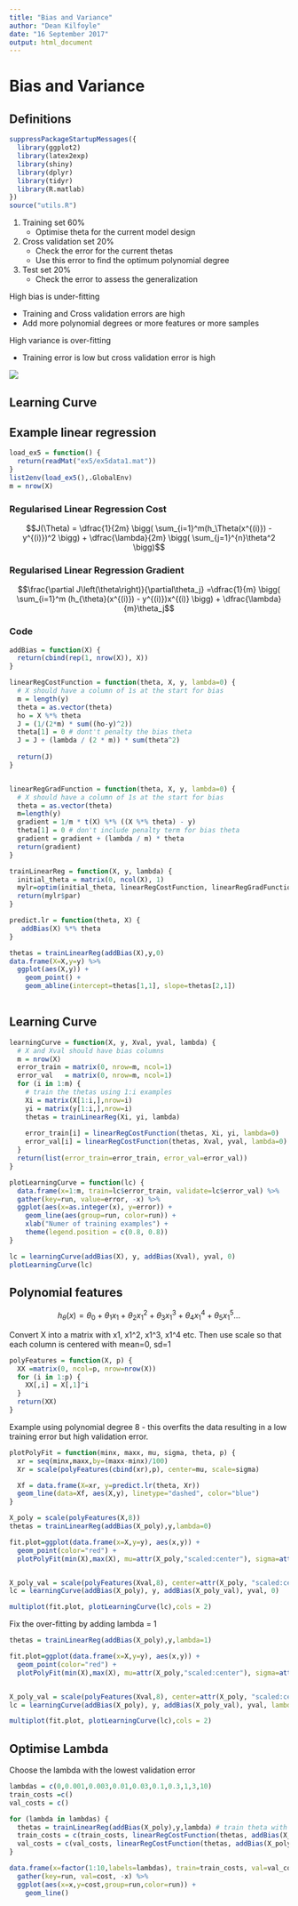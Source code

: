 ```yaml
---
title: "Bias and Variance"
author: "Dean Kilfoyle"
date: "16 September 2017"
output: html_document
---
```


# Bias and Variance

## Definitions

```r
suppressPackageStartupMessages({
  library(ggplot2)
  library(latex2exp)
  library(shiny)
  library(dplyr)
  library(tidyr)
  library(R.matlab)
})
source("utils.R")
```

1. Training set 60%
     * Optimise theta for the current model design
2. Cross validation set 20%
     * Check the error for the current thetas
     * Use this error to find the optimum polynomial degree
3. Test set 20%
     * Check the error to assess the generalization

High bias is under-fitting

* Training and Cross validation errors are high
* Add more polynomial degrees or more features or more samples

High variance is over-fitting

* Training error is low but cross validation error is high

![](biasVariance.png)

## Learning Curve

## Example linear regression

```r
load_ex5 = function() {
  return(readMat("ex5/ex5data1.mat"))
}
list2env(load_ex5(),.GlobalEnv)
m = nrow(X)
```

### Regularised Linear Regression Cost

$$J(\Theta) = \dfrac{1}{2m} \bigg( \sum_{i=1}^m(h_\Theta(x^{(i)}) - y^{(i)})^2 \bigg) + \dfrac{\lambda}{2m} \bigg( \sum_{j=1}^{n}\theta^2 \bigg)$$

### Regularised Linear Regression Gradient

$$\frac{\partial J\left(\theta\right)}{\partial\theta_j} =\dfrac{1}{m} \bigg( \sum_{i=1}^m (h_{\theta}(x^{(i)}) - y^{(i)})x^{(i)} \bigg) + \dfrac{\lambda}{m}\theta_j$$

### Code

```r
addBias = function(X) {
  return(cbind(rep(1, nrow(X)), X))
}

linearRegCostFunction = function(theta, X, y, lambda=0) {
  # X should have a column of 1s at the start for bias
  m = length(y)
  theta = as.vector(theta)
  ho = X %*% theta
  J = (1/(2*m) * sum((ho-y)^2))
  theta[1] = 0 # dont't penalty the bias theta
  J = J + (lambda / (2 * m)) * sum(theta^2)
  
  return(J)
}


linearRegGradFunction = function(theta, X, y, lambda=0) {
  # X should have a column of 1s at the start for bias
  theta = as.vector(theta)
  m=length(y)
  gradient = 1/m * t(X) %*% ((X %*% theta) - y)
  theta[1] = 0 # don't include penalty term for bias theta
  gradient = gradient + (lambda / m) * theta
  return(gradient)
}

trainLinearReg = function(X, y, lambda) {
  initial_theta = matrix(0, ncol(X), 1) 
  mylr=optim(initial_theta, linearRegCostFunction, linearRegGradFunction, X, y, lambda, method="BFGS")
  return(mylr$par)
}

predict.lr = function(theta, X) {
   addBias(X) %*% theta
}
```

```r
thetas = trainLinearReg(addBias(X),y,0)
data.frame(X=X,y=y) %>%
  ggplot(aes(X,y)) + 
    geom_point() +
    geom_abline(intercept=thetas[1,1], slope=thetas[2,1])
  
```

## Learning Curve

```r
learningCurve = function(X, y, Xval, yval, lambda) {
  # X and Xval should have bias columns
  m = nrow(X)
  error_train = matrix(0, nrow=m, ncol=1)
  error_val   = matrix(0, nrow=m, ncol=1)
  for (i in 1:m) {
    # train the thetas using 1:i examples
    Xi = matrix(X[1:i,],nrow=i)
    yi = matrix(y[1:i,],nrow=i)
    thetas = trainLinearReg(Xi, yi, lambda)
    
    error_train[i] = linearRegCostFunction(thetas, Xi, yi, lambda=0)
    error_val[i] = linearRegCostFunction(thetas, Xval, yval, lambda=0)
  }
  return(list(error_train=error_train, error_val=error_val))
}

plotLearningCurve = function(lc) {
  data.frame(x=1:m, train=lc$error_train, validate=lc$error_val) %>%
  gather(key=run, value=error, -x) %>% 
  ggplot(aes(x=as.integer(x), y=error)) +
    geom_line(aes(group=run, color=run)) +
    xlab("Numer of training examples") +
    theme(legend.position = c(0.8, 0.8))
}

lc = learningCurve(addBias(X), y, addBias(Xval), yval, 0)
plotLearningCurve(lc)
```

## Polynomial features

$$h_{\theta}(x) = \theta_0 + \theta_1 x_1 + \theta_2 x_1^2 + \theta_3 x_1^3 + \theta_4 x_1^4 + \theta_5 x_1^5 ...$$

Convert X into a matrix with x1, x1^2, x1^3, x1^4 etc. Then use scale so that each column is centered with mean=0, sd=1

```r
polyFeatures = function(X, p) {
  XX =matrix(0, ncol=p, nrow=nrow(X))
  for (i in 1:p) {
    XX[,i] = X[,1]^i
  }
  return(XX)
}
```

Example using polynomial degree 8 - this overfits the data resulting in a low training error but high validation error.

```r
plotPolyFit = function(minx, maxx, mu, sigma, theta, p) {
  xr = seq(minx,maxx,by=(maxx-minx)/100)
  Xr = scale(polyFeatures(cbind(xr),p), center=mu, scale=sigma)

  Xf = data.frame(X=xr, y=predict.lr(theta, Xr))
  geom_line(data=Xf, aes(X,y), linetype="dashed", color="blue")
}

X_poly = scale(polyFeatures(X,8))
thetas = trainLinearReg(addBias(X_poly),y,lambda=0)

fit.plot=ggplot(data.frame(x=X,y=y), aes(x,y)) +
  geom_point(color="red") +
  plotPolyFit(min(X),max(X), mu=attr(X_poly,"scaled:center"), sigma=attr(X_poly,"scaled:scale"), thetas, 8)


X_poly_val = scale(polyFeatures(Xval,8), center=attr(X_poly, "scaled:center"), scale=attr(X_poly, "scaled:scale"))
lc = learningCurve(addBias(X_poly), y, addBias(X_poly_val), yval, 0)

multiplot(fit.plot, plotLearningCurve(lc),cols = 2)
```

Fix the over-fitting by adding lambda = 1

```r
thetas = trainLinearReg(addBias(X_poly),y,lambda=1)

fit.plot=ggplot(data.frame(x=X,y=y), aes(x,y)) +
  geom_point(color="red") +
  plotPolyFit(min(X),max(X), mu=attr(X_poly,"scaled:center"), sigma=attr(X_poly,"scaled:scale"), thetas, 8)


X_poly_val = scale(polyFeatures(Xval,8), center=attr(X_poly, "scaled:center"), scale=attr(X_poly, "scaled:scale"))
lc = learningCurve(addBias(X_poly), y, addBias(X_poly_val), yval, lambda=1)

multiplot(fit.plot, plotLearningCurve(lc),cols = 2)
```

## Optimise Lambda

Choose the lambda with the lowest validation error

```r
lambdas = c(0,0.001,0.003,0.01,0.03,0.1,0.3,1,3,10)
train_costs =c()
val_costs = c()

for (lambda in lambdas) {
  thetas = trainLinearReg(addBias(X_poly),y,lambda) # train theta with training set
  train_costs = c(train_costs, linearRegCostFunction(thetas, addBias(X_poly), y, lambda=0))
  val_costs = c(val_costs, linearRegCostFunction(thetas, addBias(X_poly_val), yval, lambda=0))
}

data.frame(x=factor(1:10,labels=lambdas), train=train_costs, val=val_costs) %>% 
  gather(key=run, val=cost, -x) %>% 
  ggplot(aes(x=x,y=cost,group=run,color=run)) +
    geom_line()
```

